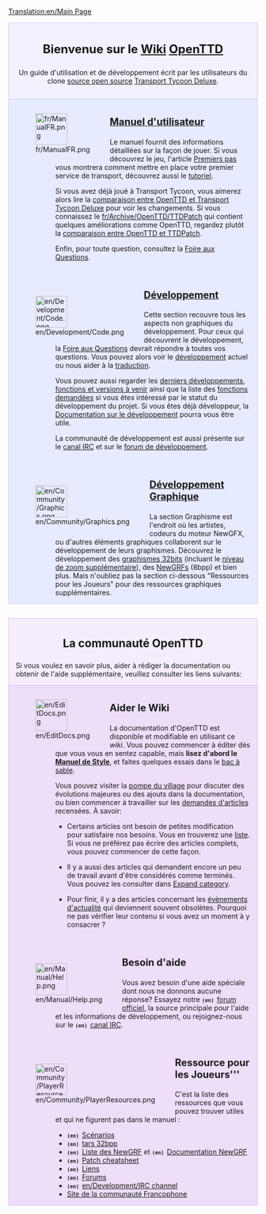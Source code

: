 [[Translation:en/Main Page]]

<div style="background-color: #f1f2fe; border: 1px solid #c7c8fe; margin: 0; padding: 1em 1em 1em 1em; text-align:center">
<div style="font-size:1.7em; font-weight:bold">Bienvenue sur le [https://www.wikipedia.org/wiki/fr:wiki Wiki] <span class="plainlinks">[http://www.openttd.org/ OpenTTD]</span></div>
Un guide d'utilisation et de développement écrit par les utilisateurs du clone [https://www.wikipedia.org/wiki/fr:open source open source] [[fr/Archive/OpenTTD/Transport Tycoon Deluxe|Transport Tycoon Deluxe]].
</div>

<div style="background-color: #E7EBFF; border: 1px solid #c7c8fe; border-top:none; padding: 1em 1em 0em 1em; margin-bottom:2em">
<div style="float:left">[[File:fr/ManualFR.png|64px]]</div>
<div style="margin-left:80px; margin-bottom:4em">
<div style="font-size:1.4em; font-weight:bold">[[fr/Manual/Main Page|Manuel d'utilisateur]]</div>
Le manuel fournit des informations détaillées sur la façon de jouer. Si vous découvrez le jeu, l'article [[fr/Manual/Tutorial/Main Page|Premiers pas]] vous montrera comment mettre en place votre premier service de transport, découvrez aussi le [[fr/Manual/Tutorial/Tutoriel|tutoriel]]. 

Si vous avez déjà joué à Transport Tycoon, vous aimerez alors lire la [[fr/Archive/OpenTTD/Comparaison avec TTD|comparaison entre OpenTTD et Transport Tycoon Deluxe]] pour voir les changements. Si vous connaissez le [[fr/Archive/OpenTTD/TTDPatch]] qui contient quelques améliorations comme OpenTTD, regardez plutôt la [[fr/Archive/OpenTTD/Comparaison entre OpenTTD et TTDPatch|comparaison entre OpenTTD et TTDPatch]].

Enfin, pour toute question, consultez la [[fr/Archive/Community/FAQ|Foire aux Questions]].
</div>

<div style="float:left">[[File:en/Development/Code.png|64px]]</div>
<div style="margin-left:80px; margin-bottom:4em">
<div style="font-size:1.4em; font-weight:bold">[[fr/Development/Développement|Développement]]</div>
Cette section recouvre tous les aspects non graphiques du développement. Pour ceux qui découvrent le développement, la [[fr/Development/FAQ de développement|Foire aux Questions]] devrait répondre à toutes vos questions. Vous pouvez alors voir le [[fr/Development/Développement|développement]] actuel ou nous aider à la [[fr/Archive/Community/Internationalisation|traduction]]. 

Vous pouvez aussi regarder les [[fr/Développements récents et actuels|derniers développements]], [[fr/Archive/Lists/Feuille de route|fonctions et versions à venir]] ainsi que la liste des [[fr/Archive/Community/Fonctionnalités demandées|fonctions demandées]] si vous êtes intéressé par le statut du développement du projet. Si vous êtes déjà développeur, la [[fr/Development/Main Page|Documentation sur le développement]] pourra vous être utile.

La communauté de développement est aussi présente sur le [[fr/Development/Canal IRC|canal IRC]] et sur le [http://www.tt-forums.net/viewforum.php?f=33 forum de développement].
</div>

<div style="float:left">[[File:en/Community/Graphics.png|64px]]</div>
<div style="margin-left:80px; margin-bottom:1em; min-height:64px">
<div style="font-size:1.4em; font-weight:bold">[[fr/Development/NewGRF/Main Page|Développement Graphique]]</div>
La section Graphisme est l'endroit où les artistes, codeurs du moteur NewGFX, ou d'autres éléments graphiques collaborent sur le développement de leurs graphismes. Découvrez le développement des [[fr/Archive/Old 32bpp/Développement de graphismes 32bits|graphismes 32bits]] (incluant le [[fr/Niveaux de zoom extra 32bpp|niveau de zoom supplémentaire]]), des [[fr/Manual/NewGRF|NewGRFs]] (8bpp) et bien plus. Mais n'oubliez pas la section ci-dessous "Ressources pour les Joueurs" pour des ressources graphiques supplémentaires.
</div>

</div>

<div style="background-color: #F5EDFC; border: 1px solid #E1BBFF; margin: 0; padding: 1em 1em 0em 1em;">
<div style="font-size:1.6em; font-weight:bold; text-align:center">La communauté OpenTTD</div>
Si vous voulez en savoir plus, aider à rédiger la documentation ou obtenir de l'aide supplémentaire, veuillez consulter les liens suivants:
</div>

<div style="background-color: #EDDEFA; border: 1px solid #E1BBFF; border-top:none; padding: 1em 1em 0em 1em;">

<div style="float:left">[[File:en/EditDocs.png|64px]]</div>
<div style="margin-left:80px; margin-bottom:4em">
<div style="font-size:1.4em; font-weight:bold">Aider le Wiki</div>
La documentation d'OpenTTD est disponible et modifiable en utilisant ce <em>wiki</em>. Vous pouvez commencer à éditer dès que vous vous en sentez capable, mais '''lisez d'abord le [[fr/Wiki/Manuel de Style|Manuel de Style]]''', et faites quelques essais dans le [[fr/Bac à sable|bac à sable]].  

Vous pouvez visiter la [[fr/Archive/Community/Pompe du village|pompe du village]] pour discuter des évolutions majeures ou des ajouts dans la documentation, ou bien commencer à travailler sur les [[fr/Demandes d'articles|demandes d'articles]] recensées. À savoir:

*Certains articles ont besoin de petites modification pour satisfaire nos besoins. Vous en trouverez une [[:Category:fr/À faire|liste]].  Si vous ne préférez pas écrire des articles complets, vous pouvez commencer de cette façon.

*Il y a aussi des articles qui demandent encore un peu de travail avant d'être considérés comme terminés. Vous pouvez les consulter dans [[:Category:fr/Articles à completer|Expand category]]. 

*Pour finir, il y a des articles concernant les [[:Category:fr/Évènements actuels|évènements d'actualité]] qui deviennent souvent obsolètes. Pourquoi ne pas vérifier leur contenu si vous avez un moment à y consacrer ?
</div>

<div style="float:left">[[File:en/Manual/Help.png|64px]]</div>
<div style="margin-left:80px; margin-bottom:4em">
<div style="font-size:1.4em; font-weight:bold">Besoin d'aide</div>
Vous avez besoin d'une aide spéciale dont nous ne donnons aucune réponse? Essayez notre <span style="font-family:monospace;font-weight:bold;font-size:small">(en) </span>[http://www.tt-forums.net/viewforum.php?f=55 forum officiel],  la source principale pour l'aide et les informations de développement, ou rejoignez-nous sur le <span style="font-family:monospace;font-weight:bold;font-size:small">(en) </span>[[en/Development/IRC channel|canal IRC]].
</div>

<div style="float:left">[[File:en/Community/PlayerResources.png|64px]]</div>
<div style="margin-left:80px; margin-bottom:1em">
<div style="font-size:1.4em; font-weight:bold">Ressource pour les Joueurs'''</div>
C'est la liste des ressources que vous pouvez trouver utiles et qui ne figurent pas dans le manuel :
*<span style="font-family:monospace;font-weight:bold;font-size:small">(en) </span>[[en/Community/Scenarios/Main Page|Scénarios]]
*<span style="font-family:monospace;font-weight:bold;font-size:small">(en) </span>[[en/Archive/Old 32bpp/List of downloadable 32 bpp tars|tars 32bpp]]
*<span style="font-family:monospace;font-weight:bold;font-size:small">(en) </span>[[en/Community/NewGRF/Main Page|Liste des NewGRF]] et <span style="font-family:monospace;font-weight:bold;font-size:small">(en) </span>[[en/Manual/NewGRF|Documentation NewGRF]]
*<span style="font-family:monospace;font-weight:bold;font-size:small">(en) </span>[[en/Community/Patches/Patches|Patch cheatsheet]]
*<span style="font-family:monospace;font-weight:bold;font-size:small">(en) </span>[[en/Archive/Lists/Links|Liens]]
*<span style="font-family:monospace;font-weight:bold;font-size:small">(en) </span>[http://www.tt-forums.net/index.php?c=20 Forums]
*<span style="font-family:monospace;font-weight:bold;font-size:small">(en) </span>[[en/Development/IRC channel]]
*[http://www.ttycoonfr.net Site de la communauté Francophone]
</div>
</div>